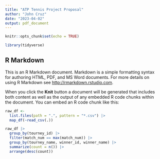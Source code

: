 ```yaml
---
title: "ATP Tennis Project Proposal"
author: "John Cruz"
date: "2023-04-02"
output: pdf_document
---
```


```r
knitr::opts_chunk$set(echo = TRUE)
```

```r
library(tidyverse)
```

## R Markdown

This is an R Markdown document. Markdown is a simple formatting syntax for authoring HTML, PDF, and MS Word documents. For more details on using R Markdown see <http://rmarkdown.rstudio.com>.

When you click the **Knit** button a document will be generated that includes both content as well as the output of any embedded R code chunks within the document. You can embed an R code chunk like this:

```r
raw_df <-
  list.files(path = ".", pattern = "*.csv") |> 
  map_df(~read_csv(.))
```

```r
raw_df |> 
  group_by(tourney_id) |> 
  filter(match_num == max(match_num)) |> 
  group_by(tourney_name, winner_id, winner_name) |> 
  summarize(count = n()) |> 
  arrange(desc(count))
```